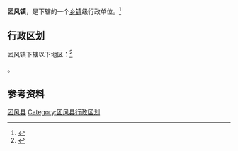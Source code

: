 {{中国乡级行政区
|景观照片文件名 = 
|景观照片描述 =
|汉语拼音 = 
|其他语言 = 
|其他语言名称 = 
|旧称 = 
|地名出处 =  
|位置图文件名 = 
|位置图描述 = 
|自定义图片= 
|建置时间 = 
|政府驻地 = 
|毗邻 = 
|总面积 = 
|总人口 = 
|总人口年份 = 
|户籍人口 = 
|户籍人口年份 = 
|常住人口 = 
|常住人口年份 = 
|人口密度 = 
|GDP = 
|GDP年份 = 
|邮政编码 = 
|电话区号 = 713
|官方网站 = 
|网站名称 = 
|42/11/21/100/000}}

'''团风镇'''，是{{PRC admin/fullname|42/11/21/100/000|3}}下辖的一个[[乡镇|乡镇]]级行政单位。<ref>{{PRC admin/ref sgc|{{PRC admin/parent|42/11/21/100/000}}}}</ref>

== 行政区划 ==

团风镇下辖以下地区：<ref>{{PRC admin/ref sgc|42/11/21/100/000}}</ref>

{{PRC admin/children|42/11/21/100/000}}。

== 参考资料 ==

{{reflist}}

{{湖北省黄冈市团风县行政区划}}
{{湖北行政区划小作品}}
[[Category:黄冈建制镇|团风县]]
[[Category:团风县行政区划|Category:团风县行政区划]]